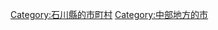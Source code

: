 {{Commonscat|Nomi, Ishikawa}}
{{Catmore}}

{{DEFAULTSORT:Nomi-shi}}
[[Category:石川縣的市町村|Category:石川縣的市町村]]
[[Category:中部地方的市|Category:中部地方的市]]